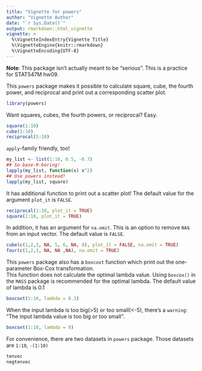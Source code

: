 ---
title: "Vignette for powers"
author: "Vignette Author"
date: "`r Sys.Date()`"
output: rmarkdown::html_vignette
vignette: >
  %\VignetteIndexEntry{Vignette Title}
  %\VignetteEngine{knitr::rmarkdown}
  %\VignetteEncoding{UTF-8}
---

**Note**: This package isn't actually meant to be "serious". This is a practice for STAT547M hw09. 
  
    
This `powers` package makes it possible to calculate square, cube, the fourth power, and reciprocal and print out a corresponding scatter plot.

```{r}
library(powers)
```
Want squares, cubes, the fourth powers, or reciprocal? Easy.
```{r}
square(1:10)
cube(1:10)
reciprocal(5:10)
```
`apply`-family friendly, too!
```{r}
my_list <- list(1:10, 0.5, -0.7)
## So base-R-boring!
lapply(my_list, function(x) x^2)
## Use powers instead!
lapply(my_list, square)
```
It has additional function to print out a scatter plot! The default value for the argument `plot_it` is `FALSE`.
```{r}
reciprocal(1:10, plot_it = TRUE)
square(1:10, plot_it = TRUE)
```
In addition, it has an argument for `na.omit`. This is an option to remove `NA`s from an input vector. The default value is `FALSE`.
```{r}
cube(c(1,2,3, NA, 5, 6, NA, 8), plot_it = FALSE, na.omit = TRUE)
four(c(1,2,3, NA, NA ,NA), na.omit = TRUE)
```
  
   
This `powers` package also has a `boxcoxt` function which print out the one-parameter Box-Cox transformation.     
This function does not calculate the optimal lambda value. Using `boxcox()` in the `MASS` package is recommended for the optimal lambda. The default value of lambda is 0.1
```{r}
boxcoxt(1:10, lambda = 0.3)
```
When the input lambda is too big(>5) or too small(<-5), there's a `warning`: "The input lambda value is too big or too small".
```{r}
boxcoxt(1:10, lambda = 9)
```
  
   
  
For convenience, there are two datasets in `powers` package. Those datasets are `1:10`, `-(1:10)`
```{r}
tenvec
negtenvec
```



